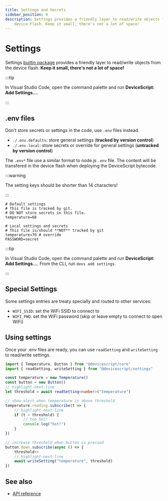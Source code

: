 ```yaml
---
title: Settings and Secrets
sidebar_position: 9
description: Settings provides a friendly layer to read/write objects from the
    device flash. Keep it small, there's not a lot of space!
---
```


# Settings

Settings [builtin package](/developer/packages) provides a friendly layer to read/write objects from the device flash. **Keep it small, there's not a lot of space!**

:::tip

In Visual Studio Code, open the command palette and run **DeviceScript: Add Settings...**.

:::

## .env files

Don't store secrets or settings in the code, use `.env` files instead.

-   `./.env.defaults`: store general settings (**tracked by version control**)
-   `./.env.local`: store secrets or override for general settings (**untracked by version control**)

The `.env*` file use a similar format to node.js `.env` file. The content will be transfered in the device flash
when deploying the DeviceScript bytecode.

:::warning

The setting keys should be shorter than 14 characters!

:::

```env title="./.env.defaults"
# Default settings
# This file is tracked by git.
# DO NOT store secrets in this file.
temperature=68
```

```env title="./.env.local"
# Local settings and secrets
# This file is/should **NOT** tracked by git
temperature=70 # override
PASSWORD=secret
```

:::tip

In Visual Studio Code, open the command palette and run **DeviceScript: Add Settings...**.
From the CLI, run `devs add settings`.

:::

## Special Settings

Some settings entries are treaty specially and routed to other services:

-   `WIFI_SSID`: set the WiFi SSID to connect to
-   `WIFI_PWD`: set the WiFi password (skip or leave empty to connect to open WiFi)

## Using settings

Once your .env files are ready, you can use `readSetting` and `writeSetting` to read/write settings.

```ts
import { Temperature, Button } from "@devicescript/core"
import { readSetting, writeSetting } from "@devicescript/settings"

const temperature = new Temperature()
const button = new Button()
// highlight-next-line
let threshold = await readSetting<number>("temperature")

// show alert when temperature is above threshold
temperature.reading.subscribe(t => {
    // highlight-next-line
    if (t > threshold) {
        // too hot!
        console.log("hot!")
    }
})

// increase threshold when button is pressed
button.down.subscribe(async () => {
    threshold++
    // highlight-next-line
    await writeSetting("temperature", threshold)
})
```

## See also

-   [API reference](/api/settings/)
